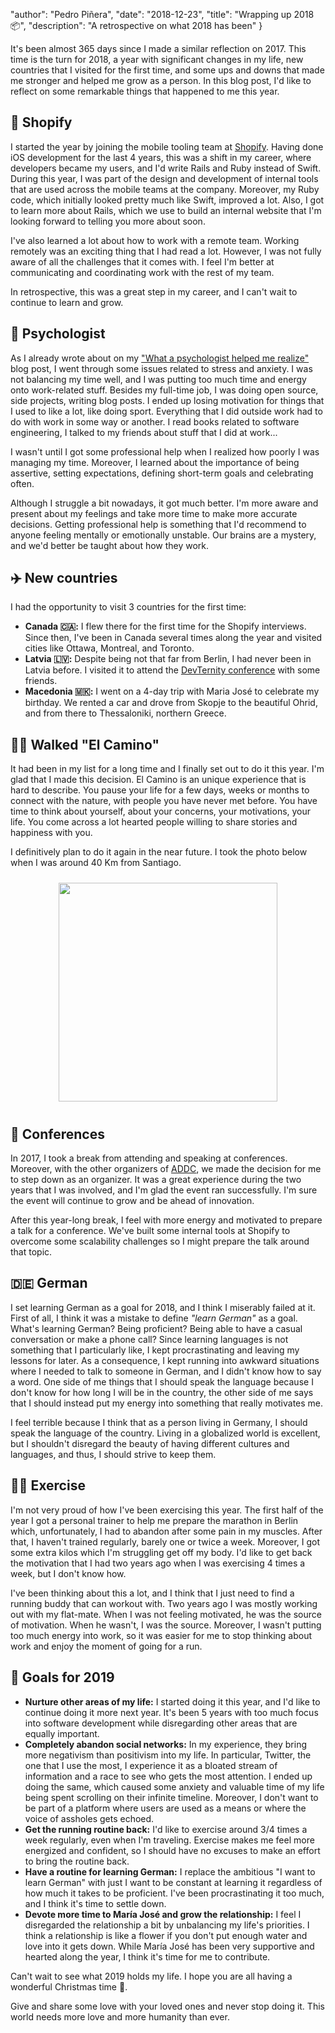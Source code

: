 
  "author": "Pedro Piñera",
  "date": "2018-12-23",
  "title": "Wrapping up 2018 📦",
  "description": "A retrospective on what 2018 has been"
}




It's been almost 365 days since I made a similar reflection on 2017. This time is the turn for 2018, a year with significant changes in my life, new countries that I visited for the first time, and some ups and downs that made me stronger and helped me grow as a person. In this blog post, I'd like to reflect on some remarkable things that happened to me this year.

## 🛒 Shopify

I started the year by joining the mobile tooling team at [Shopify](https://shopify.com). Having done iOS development for the last 4 years, this was a shift in my career, where developers became my users, and I'd write Rails and Ruby instead of Swift. During this year, I was part of the design and development of internal tools that are used across the mobile teams at the company. Moreover, my Ruby code, which initially looked pretty much like Swift, improved a lot. Also, I got to learn more about Rails, which we use to build an internal website that I'm looking forward to telling you more about soon.

I've also learned a lot about how to work with a remote team. Working remotely was an exciting thing that I had read a lot. However, I was not fully aware of all the challenges that it comes with. I feel I'm better at communicating and coordinating work with the rest of my team.

In retrospective, this was a great step in my career, and I can't wait to continue to learn and grow.

## 🧠 Psychologist

As I already wrote about on my ["What a psychologist helped me realize"](/2018/10/06/what-psychologist-helped-me-realize) blog post, I went through some issues related to stress and anxiety. I was not balancing my time well, and I was putting too much time and energy onto work-related stuff. Besides my full-time job, I was doing open source, side projects, writing blog posts. I ended up losing motivation for things that I used to like a lot, like doing sport. Everything that I did outside work had to do with work in some way or another. I read books related to software engineering, I talked to my friends about stuff that I did at work...

I wasn't until I got some professional help when I realized how poorly I was managing my time. Moreover, I learned about the importance of being assertive, setting expectations, defining short-term goals and celebrating often.

Although I struggle a bit nowadays, it got much better. I'm more aware and present about my feelings and take more time to make more accurate decisions. Getting professional help is something that I'd recommend to anyone feeling mentally or emotionally unstable. Our brains are a mystery, and we'd better be taught about how they work.

## ✈️ New countries

I had the opportunity to visit 3 countries for the first time:

- **Canada 🇨🇦:** I flew there for the first time for the Shopify interviews. Since then, I've been in Canada several times along the year and visited cities like Ottawa, Montreal, and Toronto.
- **Latvia 🇱🇻:** Despite being not that far from Berlin, I had never been in Latvia before. I visited it to attend the [DevTernity conference](https://devternity.com/) with some friends.
- **Macedonia 🇲🇰:** I went on a 4-day trip with Maria José to celebrate my birthday. We rented a car and drove from Skopje to the beautiful Ohrid, and from there to Thessaloniki, northern Greece.

## 🚶‍♂️ Walked "El Camino"

It had been in my list for a long time and I finally set out to do it this year. I'm glad that I made this decision. El Camino is an unique experience that is hard to describe. You pause your life for a few days, weeks or months to connect with the nature, with people you have never met before. You have time to think about yourself, about your concerns, your motivations, your life. You come across a lot hearted people willing to share stories and happiness with you.

I definitively plan to do it again in the near future. I took the photo below when I was around 40 Km from Santiago.

<p align="center">
  <img src="/images/posts/camino.jpg" width="350px" style="margin: 10px"/>
</p>

## 📣 Conferences

In 2017, I took a break from attending and speaking at conferences. Moreover, with the other organizers of [ADDC](https://addconf.com), we made the decision for me to step down as an organizer. It was a great experience during the two years that I was involved, and I'm glad the event ran successfully. I'm sure the event will continue to grow and be ahead of innovation.

After this year-long break, I feel with more energy and motivated to prepare a talk for a conference. We've built some internal tools at Shopify to overcome some scalability challenges so I might prepare the talk around that topic.

## 🇩🇪 German

I set learning German as a goal for 2018, and I think I miserably failed at it. First of all, I think it was a mistake to define _"learn German"_ as a goal. What's learning German? Being proficient? Being able to have a casual conversation or make a phone call? Since learning languages is not something that I particularly like, I kept procrastinating and leaving my lessons for later. As a consequence, I kept running into awkward situations where I needed to talk to someone in German, and I didn't know how to say a word. One side of me things that I should speak the language because I don't know for how long I will be in the country, the other side of me says that I should instead put my energy into something that really motivates me.

I feel terrible because I think that as a person living in Germany, I should speak the language of the country. Living in a globalized world is excellent, but I shouldn't disregard the beauty of having different cultures and languages, and thus, I should strive to keep them.

## 🏃‍♂️ Exercise

I'm not very proud of how I've been exercising this year. The first half of the year I got a personal trainer to help me prepare the marathon in Berlin which, unfortunately, I had to abandon after some pain in my muscles. After that, I haven't trained regularly, barely one or twice a week. Moreover, I got some extra kilos which I'm struggling get off my body. I'd like to get back the motivation that I had two years ago when I was exercising 4 times a week, but I don't know how.

I've been thinking about this a lot, and I think that I just need to find a running buddy that can workout with. Two years ago I was mostly working out with my flat-mate. When I was not feeling motivated, he was the source of motivation. When he wasn't, I was the source. Moreover, I wasn't putting too much energy into work, so it was easier for me to stop thinking about work and enjoy the moment of going for a run.

## 🥅 Goals for 2019

- **Nurture other areas of my life:** I started doing it this year, and I'd like to continue doing it more next year. It's been 5 years with too much focus into software development while disregarding other areas that are equally important.
- **Completely abandon social networks:** In my experience, they bring more negativism than positivism into my life. In particular, Twitter, the one that I use the most, I experience it as a bloated stream of information and a race to see who gets the most attention. I ended up doing the same, which caused some anxiety and valuable time of my life being spent scrolling on their infinite timeline. Moreover, I don't want to be part of a platform where users are used as a means or where the voice of assholes gets echoed.
- **Get the running routine back:** I'd like to exercise around 3/4 times a week regularly, even when I'm traveling. Exercise makes me feel more energized and confident, so I should have no excuses to make an effort to bring the routine back.
- **Have a routine for learning German:** I replace the ambitious "I want to learn German" with just I want to be constant at learning it regardless of how much it takes to be proficient. I've been procrastinating it too much, and I think it's time to settle down.
- **Devote more time to María José and grow the relationship:** I feel I disregarded the relationship a bit by unbalancing my life's priorities. I think a relationship is like a flower if you don't put enough water and love into it gets down. While María José has been very supportive and hearted along the year, I think it's time for me to contribute.

Can't wait to see what 2019 holds my life. I hope you are all having a wonderful Christmas time 🎄.

Give and share some love with your loved ones and never stop doing it. This world needs more love and more humanity than ever.

    